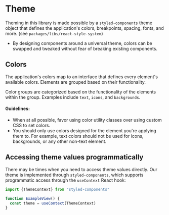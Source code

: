 
# Theme

Theming in this library is made possible by a `styled-components` theme object that defines the application's colors, breakpoints, spacing, fonts, and more.
(see `packages/libs/react-style-system`)

- By designing components around a universal theme, colors can be swapped and tweaked without fear of breaking existing components.

## Colors

The application's colors map to an interface that defines every element's available colors.  Elements are grouped based on their functionality.

Color groups are categorized based on the functionality of the elements within the group.  Examples include `text`, `icons`, and `backgrounds`.

#### Guidelines:
- When at all possible, favor using color utility classes over using custom CSS to set colors.
- You should only use colors designed for the element you're applying them to. For example, text colors should not be used for icons, backgrounds, or any other non-text element.

## Accessing theme values programmatically
There may be times when you need to access theme values directly.  Our theme is implemented through `styled-components`, which supports programmatic access through the `useContext` React hook:

```jsx
import {ThemeContext} from "styled-components"

function ExampleView() {
  const theme = useContext(ThemeContext)
}
```
